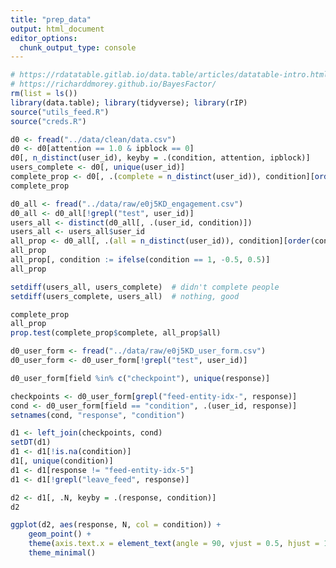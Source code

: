```yaml
---
title: "prep_data"
output: html_document
editor_options: 
  chunk_output_type: console
---
```


```r
# https://rdatatable.gitlab.io/data.table/articles/datatable-intro.html
# https://richarddmorey.github.io/BayesFactor/
rm(list = ls())
library(data.table); library(tidyverse); library(rIP)
source("utils_feed.R")
source("creds.R")
```


```r
d0 <- fread("../data/clean/data.csv")
d0 <- d0[attention == 1.0 & ipblock == 0]
d0[, n_distinct(user_id), keyby = .(condition, attention, ipblock)]
users_complete <- d0[, unique(user_id)]
complete_prop <- d0[, .(complete = n_distinct(user_id)), condition][order(condition)]
complete_prop
```


```r
d0_all <- fread("../data/raw/e0j5KD_engagement.csv")
d0_all <- d0_all[!grepl("test", user_id)]
users_all <- distinct(d0_all[, .(user_id, condition)])
users_all <- users_all$user_id
all_prop <- d0_all[, .(all = n_distinct(user_id)), condition][order(condition)]
all_prop
all_prop[, condition := ifelse(condition == 1, -0.5, 0.5)]
all_prop

setdiff(users_all, users_complete)  # didn't complete people
setdiff(users_complete, users_all)  # nothing, good

complete_prop
all_prop
prop.test(complete_prop$complete, all_prop$all)
```



```r
d0_user_form <- fread("../data/raw/e0j5KD_user_form.csv")
d0_user_form <- d0_user_form[!grepl("test", user_id)]

d0_user_form[field %in% c("checkpoint"), unique(response)]

checkpoints <- d0_user_form[grepl("feed-entity-idx-", response)]
cond <- d0_user_form[field == "condition", .(user_id, response)]
setnames(cond, "response", "condition")

d1 <- left_join(checkpoints, cond)
setDT(d1)
d1 <- d1[!is.na(condition)]
d1[, unique(condition)]
d1 <- d1[response != "feed-entity-idx-5"]
d1 <- d1[!grepl("leave_feed", response)]

d2 <- d1[, .N, keyby = .(response, condition)]
d2

ggplot(d2, aes(response, N, col = condition)) +
    geom_point() +
    theme(axis.text.x = element_text(angle = 90, vjust = 0.5, hjust = 1)) +
    theme_minimal()
```

